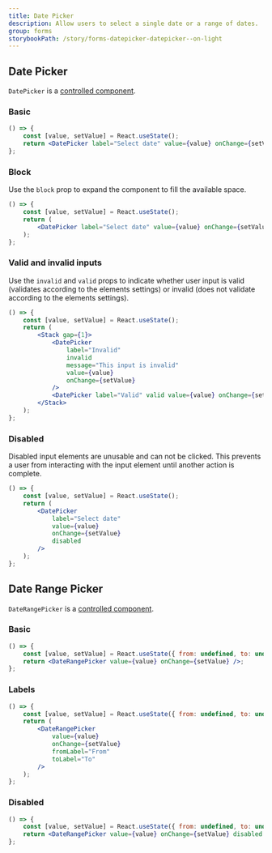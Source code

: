 ```yaml
---
title: Date Picker
description: Allow users to select a single date or a range of dates.
group: forms
storybookPath: /story/forms-datepicker-datepicker--on-light
---
```


## Date Picker

`DatePicker` is a [controlled component](https://reactjs.org/docs/forms.html#controlled-components).

### Basic

```jsx live
() => {
	const [value, setValue] = React.useState();
	return <DatePicker label="Select date" value={value} onChange={setValue} />;
};
```

### Block

Use the `block` prop to expand the component to fill the available space.

```jsx live
() => {
	const [value, setValue] = React.useState();
	return (
		<DatePicker label="Select date" value={value} onChange={setValue} block />
	);
};
```

### Valid and invalid inputs

Use the `invalid` and `valid` props to indicate whether user input is valid (validates according to the elements settings) or invalid (does not validate according to the elements settings).

```jsx live
() => {
	const [value, setValue] = React.useState();
	return (
		<Stack gap={1}>
			<DatePicker
				label="Invalid"
				invalid
				message="This input is invalid"
				value={value}
				onChange={setValue}
			/>
			<DatePicker label="Valid" valid value={value} onChange={setValue} />
		</Stack>
	);
};
```

### Disabled

Disabled input elements are unusable and can not be clicked. This prevents a user from interacting with the input element until another action is complete.

```jsx live
() => {
	const [value, setValue] = React.useState();
	return (
		<DatePicker
			label="Select date"
			value={value}
			onChange={setValue}
			disabled
		/>
	);
};
```

## Date Range Picker

`DateRangePicker` is a [controlled component](https://reactjs.org/docs/forms.html#controlled-components).

### Basic

```jsx live
() => {
	const [value, setValue] = React.useState({ from: undefined, to: undefined });
	return <DateRangePicker value={value} onChange={setValue} />;
};
```

### Labels

```jsx live
() => {
	const [value, setValue] = React.useState({ from: undefined, to: undefined });
	return (
		<DateRangePicker
			value={value}
			onChange={setValue}
			fromLabel="From"
			toLabel="To"
		/>
	);
};
```

### Disabled

```jsx live
() => {
	const [value, setValue] = React.useState({ from: undefined, to: undefined });
	return <DateRangePicker value={value} onChange={setValue} disabled />;
};
```
